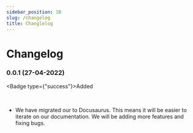 ```yaml
---
sidebar_position: 10
slug: /changelog
title: Changlelog
---
```



# Changelog

### 0.0.1 (27-04-2022)

<Badge type={"success"}>Added</Badge>

<br />

- We have migrated our to Docusaurus. This means it will be easier to iterate on our documentation.
  We will be adding more features and fixing bugs.
